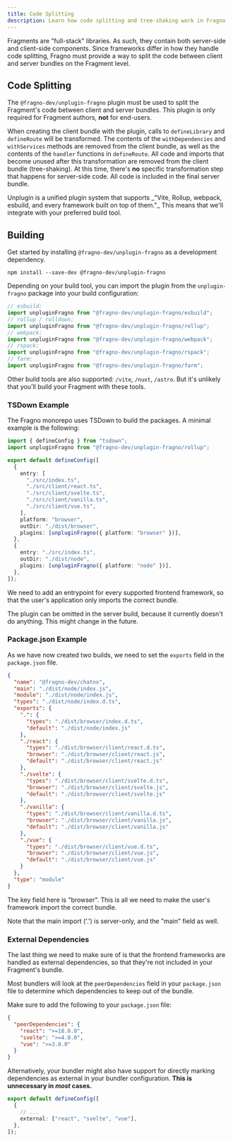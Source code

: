 ```yaml
---
title: Code Splitting
description: Learn how code splitting and tree-shaking work in Fragno
---
```


Fragments are "full-stack" libraries. As such, they contain both server-side and client-side
components. Since frameworks differ in how they handle code splitting, Fragno must provide a way to
split the code between client and server bundles on the Fragment level.

## Code Splitting

The `@fragno-dev/unplugin-fragno` plugin must be used to split the Fragment's code between client
and server bundles. This plugin is only required for Fragment authors, **not** for end-users.

When creating the client bundle with the plugin, calls to `defineLibrary` and `defineRoute` will be
transformed. The contents of the `withDependencies` and `withServices` methods are removed from the
client bundle, as well as the contents of the `handler` functions in `defineRoute`. All code and
imports that become unused after this transformation are removed from the client bundle
(tree-shaking). At this time, there's **no** specific transformation step that happens for
server-side code. All code is included in the final server bundle.

<Callout title="Unplugin" type="info">
  Unplugin is a unified plugin system that supports _"Vite, Rollup, webpack, esbuild, and every
  framework built on top of them."_ This means that we'll integrate with your preferred build tool.
</Callout>

## Building

Get started by installing `@fragno-dev/unplugin-fragno` as a development dependency.

```npm
npm install --save-dev @fragno-dev/unplugin-fragno
```

Depending on your build tool, you can import the plugin from the `unplugin-fragno` package into your
build configuration:

```typescript
// esbuild:
import unpluginFragno from "@fragno-dev/unplugin-fragno/esbuild";
// rollup / rolldown:
import unpluginFragno from "@fragno-dev/unplugin-fragno/rollup";
// webpack:
import unpluginFragno from "@fragno-dev/unplugin-fragno/webpack";
// rspack:
import unpluginFragno from "@fragno-dev/unplugin-fragno/rspack";
// farm:
import unpluginFragno from "@fragno-dev/unplugin-fragno/farm";
```

Other build tools are also supported: `/vite`, `/nuxt`, `/astro`. But it's unlikely that you'll
build your Fragment with these tools.

### TSDown Example

The Fragno monorepo uses TSDown to build the packages. A minimal example is the following:

```typescript title="tsdown.config.ts"
import { defineConfig } from "tsdown";
import unpluginFragno from "@fragno-dev/unplugin-fragno/rollup";

export default defineConfig([
  {
    entry: [
      "./src/index.ts",
      "./src/client/react.ts",
      "./src/client/svelte.ts",
      "./src/client/vanilla.ts",
      "./src/client/vue.ts",
    ],
    platform: "browser",
    outDir: "./dist/browser",
    plugins: [unpluginFragno({ platform: "browser" })],
  },
  {
    entry: "./src/index.ts",
    outDir: "./dist/node",
    plugins: [unpluginFragno({ platform: "node" })],
  },
]);
```

We need to add an entrypoint for every supported frontend framework, so that the user's application
only imports the correct bundle.

<Callout title="Plugin in the server build" type="info">
  The plugin can be omitted in the server build, because it currently doesn't do anything. This
  might change in the future.
</Callout>

### Package.json Example

As we have now created two builds, we need to set the `exports` field in the `package.json` file.

```json title="package.json"
{
  "name": "@fragno-dev/chatno",
  "main": "./dist/node/index.js",
  "module": "./dist/node/index.js",
  "types": "./dist/node/index.d.ts",
  "exports": {
    ".": {
      "types": "./dist/browser/index.d.ts",
      "default": "./dist/node/index.js"
    },
    "./react": {
      "types": "./dist/browser/client/react.d.ts",
      "browser": "./dist/browser/client/react.js",
      "default": "./dist/browser/client/react.js"
    },
    "./svelte": {
      "types": "./dist/browser/client/svelte.d.ts",
      "browser": "./dist/browser/client/svelte.js",
      "default": "./dist/browser/client/svelte.js"
    },
    "./vanilla": {
      "types": "./dist/browser/client/vanilla.d.ts",
      "browser": "./dist/browser/client/vanilla.js",
      "default": "./dist/browser/client/vanilla.js"
    },
    "./vue": {
      "types": "./dist/browser/client/vue.d.ts",
      "browser": "./dist/browser/client/vue.js",
      "default": "./dist/browser/client/vue.js"
    }
  },
  "type": "module"
}
```

The key field here is "browser". This is all we need to make the user's framework import the correct
bundle.

<Callout title="The '.' import is server-only." type="warning">
  Note that the main import ('.') is server-only, and the "main" field as well.
</Callout>

### External Dependencies

The last thing we need to make sure of is that the frontend frameworks are handled as external
dependencies, so that they're not included in your Fragment's bundle.

Most bundlers will look at the `peerDependencies` field in your `package.json` file to determine
which dependencies to keep out of the bundle.

Make sure to add the following to your `package.json` file:

```json title="package.json"
{
  "peerDependencies": {
    "react": ">=18.0.0",
    "svelte": ">=4.0.0",
    "vue": ">=3.0.0"
  }
}
```

Alternatively, your bundler might also have support for directly marking dependencies as external in
your bundler configuration. **This is unnecessary in _most_ cases.**

```typescript title="tsdown.config.ts"
export default defineConfig([
  {
    // ...
    external: ["react", "svelte", "vue"],
  },
]);
```
